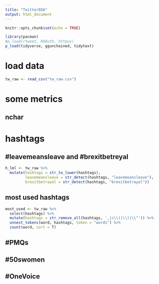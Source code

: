 ```yaml
---
title: "TwitterEDA"
output: html_document
---
```


```r
knitr::opts_chunk$set(echo = TRUE)

library(pacman)
#p_load(rtweet, ROAuth, httpuv)
p_load(tidyverse, ggunchained, tidytext)
```

# load data
```r
tw_raw <- read_csv("tw_raw.csv")
```


# some metrics
## nchar


# hashtags
## #leavemeansleave and #brexitbetreyal
```r
h_lml <- tw_raw %>%
  mutate(hashtags = str_to_lower(hashtags),
         leavemeansleave = str_detect(hashtags, "leavemeansleave"),
         brexitbetrayal = str_detect(hashtags, "brexitbetrayal"))
```


## most used hashtags
```r
most_used <- tw_raw %>%
  select(hashtags) %>%
  mutate(hashtags = str_remove_all(hashtags, ',|c\\(|\\)|\\"')) %>%
  unnest_tokens(word, hashtags, token = "words") %>%
  count(word, sort = T)

```


## #PMQs

## #50swomen

## #OneVoice